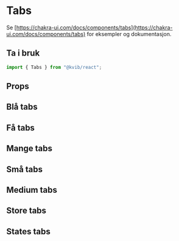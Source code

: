 
<Meta of={TabsStories} />

# Tabs

Se [https://chakra-ui.com/docs/components/tabs](https://chakra-ui.com/docs/components/tabs) for eksempler og dokumentasjon.

## Ta i bruk

```jsx
import { Tabs } from "@kvib/react";
```

## Props

<Canvas of={TabsStories.GreenTabs} />
<Controls of={TabsStories.BlueTabs} />

## Blå tabs

<Canvas of={TabsStories.BlueTabs} />

## Få tabs

<Canvas of={TabsStories.TwoTabs} />

## Mange tabs

<Canvas of={TabsStories.EightTabs} />

## Små tabs

<Canvas of={TabsStories.SmallTabs} />

## Medium tabs

<Canvas of={TabsStories.MediumTabs} />

## Store tabs

<Canvas of={TabsStories.LargeTabs} />

## States tabs

<Canvas of={TabsStories.StatesTabs} />
